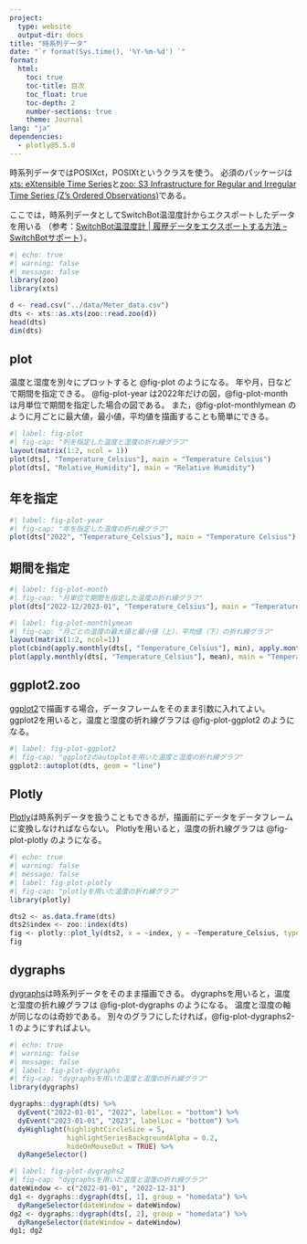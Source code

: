```yaml
---
project:
  type: website
  output-dir: docs
title: "時系列データ"
date: "`r format(Sys.time(), '%Y-%m-%d') `"
format:
  html:
    toc: true
    toc-title: 目次
    toc_float: true
    toc-depth: 2
    number-sections: true
    theme: Journal
lang: "ja"
dependencies:
  - plotly@5.5.0
---
```


時系列データではPOSIXct，POSIXtというクラスを使う。
必須のパッケージは[xts: eXtensible Time Series](https://cran.r-project.org/web/packages/xts/index.html){target="_blank"}と[zoo: S3 Infrastructure for Regular and Irregular Time Series (Z's Ordered Observations)](https://cran.r-project.org/web/packages/zoo/index.html){target="_blank"}である。

ここでは，時系列データとしてSwitchBot温湿度計からエクスポートしたデータを用いる
（参考：[SwitchBot温湿度計 | 履歴データをエクスポートする方法 – SwitchBotサポート](https://support.switch-bot.com/hc/ja/articles/360037754674-SwitchBot%E6%B8%A9%E6%B9%BF%E5%BA%A6%E8%A8%88-%E5%B1%A5%E6%AD%B4%E3%83%87%E3%83%BC%E3%82%BF%E3%82%92%E3%82%A8%E3%82%AF%E3%82%B9%E3%83%9D%E3%83%BC%E3%83%88%E3%81%99%E3%82%8B%E6%96%B9%E6%B3%95){target="_blank"}）。

```r
#| echo: true
#| warning: false
#| message: false
library(zoo)
library(xts)

d <- read.csv("../data/Meter_data.csv")
dts <- xts::as.xts(zoo::read.zoo(d))
head(dts)
dim(dts)
```

## plot

温度と湿度を別々にプロットすると @fig-plot のようになる。
年や月，日などで期間を指定できる。
@fig-plot-year は2022年だけの図，@fig-plot-month は月単位で期間を指定した場合の図である。
また，@fig-plot-monthlymean のように月ごとに最大値，最小値，平均値を描画することも簡単にできる。

```r
#| label: fig-plot
#| fig-cap: "列を指定した温度と湿度の折れ線グラフ"
layout(matrix(1:2, ncol = 1))
plot(dts[, "Temperature_Celsius"], main = "Temperature Celsius")
plot(dts[, "Relative_Humidity"], main = "Relative Humidity")
```

:::{.panel-tabset}
## 年を指定
```r
#| label: fig-plot-year
#| fig-cap: "年を指定した温度の折れ線グラフ"
plot(dts["2022", "Temperature_Celsius"], main = "Temperature Celsius")
```

## 期間を指定
```r
#| label: fig-plot-month
#| fig-cap: "月単位で期間を指定した温度の折れ線グラフ"
plot(dts["2022-12/2023-01", "Temperature_Celsius"], main = "Temperature Celsius")
```
:::

```r
#| label: fig-plot-monthlymean
#| fig-cap: "月ごとの温度の最大値と最小値（上），平均値（下）の折れ線グラフ"
layout(matrix(1:2, ncol=1))
plot(cbind(apply.monthly(dts[, "Temperature_Celsius"], min), apply.monthly(dts[, "Temperature_Celsius"], max)), main = "Temperature Celsius")
plot(apply.monthly(dts[, "Temperature_Celsius"], mean), main = "Temperature Celsius")
```

## ggplot2.zoo

[ggplot2](https://ggplot2.tidyverse.org/){target="_blank"}で描画する場合，データフレームをそのまま引数に入れてよい。
ggplot2を用いると，温度と湿度の折れ線グラフは @fig-plot-ggplot2 のようになる。

```r
#| label: fig-plot-ggplot2
#| fig-cap: "ggplot2のautoplotを用いた温度と湿度の折れ線グラフ"
ggplot2::autoplot(dts, geom = "line")
```

## Plotly

[Plotly](https://plotly.com/r/){target="_blank"}は時系列データを扱うこともできるが，描画前にデータをデータフレームに変換しなければならない。
Plotlyを用いると，温度の折れ線グラフは @fig-plot-plotly のようになる。

```r
#| echo: true
#| warning: false
#| message: false
#| label: fig-plot-plotly
#| fig-cap: "plotlyを用いた温度の折れ線グラフ"
library(plotly)

dts2 <- as.data.frame(dts)
dts2$index <- zoo::index(dts)
fig <- plotly::plot_ly(dts2, x = ~index, y = ~Temperature_Celsius, type = 'scatter', mode = 'lines')
fig
```

## dygraphs

[dygraphs](https://rstudio.github.io/dygraphs/){target="_blank"}は時系列データをそのまま描画できる。
dygraphsを用いると，温度と湿度の折れ線グラフは @fig-plot-dygraphs のようになる。
温度と湿度の軸が同じなのは奇妙である。
別々のグラフにしたければ，@fig-plot-dygraphs2-1 のようにすればよい。

```r
#| echo: true
#| warning: false
#| message: false
#| label: fig-plot-dygraphs
#| fig-cap: "dygraphsを用いた温度と湿度の折れ線グラフ"
library(dygraphs)

dygraphs::dygraph(dts) %>%
  dyEvent("2022-01-01", "2022", labelLoc = "bottom") %>%
  dyEvent("2023-01-01", "2023", labelLoc = "bottom") %>%
  dyHighlight(highlightCircleSize = 5,
              highlightSeriesBackgroundAlpha = 0.2,
              hideOnMouseOut = TRUE) %>%
  dyRangeSelector()
```

```r
#| label: fig-plot-dygraphs2
#| fig-cap: "dygraphsを用いた温度と湿度の折れ線グラフ"
dateWindow <- c("2022-01-01", "2022-12-31")
dg1 <- dygraphs::dygraph(dts[, 1], group = "homedata") %>%
  dyRangeSelector(dateWindow = dateWindow)
dg2 <- dygraphs::dygraph(dts[, 2], group = "homedata") %>%
  dyRangeSelector(dateWindow = dateWindow)
dg1; dg2
```
